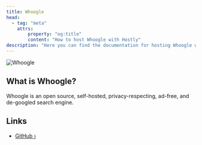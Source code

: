 ```yaml
---
title: Whoogle
head:
  - tag: "meta"
    attrs:
        property: "og:title"
        content: "How to host Whoogle with Hostly"
description: "Here you can find the documentation for hosting Whoogle with Hostly."
---
```



<Badge text="One-click setup." variant="note" size="large" />

![Whoogle](https://raw.githubusercontent.com/benbusby/whoogle-search/main/docs/banner.png)

## What is Whoogle?

Whoogle is an open source, self-hosted, privacy-respecting, ad-free, and de-googled search engine.

## Links

- [GitHub ›](https://github.com/benbusby/whoogle-search)
